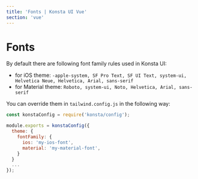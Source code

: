 ```yaml
---
title: 'Fonts | Konsta UI Vue'
section: 'vue'
---
```


# Fonts

By default there are following font family rules used in Konsta UI:

- for iOS theme: `-apple-system, SF Pro Text, SF UI Text, system-ui, Helvetica Neue, Helvetica, Arial, sans-serif`
- for Material theme: `Roboto, system-ui, Noto, Helvetica, Arial, sans-serif`

You can override them in `tailwind.config.js` in the following way:

```js
const konstaConfig = require('konsta/config');

module.exports = konstaConfig({
  theme: {
    fontFamily: {
      ios: 'my-ios-font',
      material: 'my-material-font',
    }
  }
  ...
});
```
